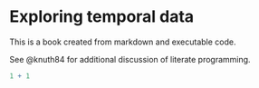 # Exploring temporal data

This is a book created from markdown and executable code.

See @knuth84 for additional discussion of literate programming.

```r
1 + 1
```
